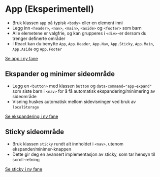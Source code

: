 
<Meta of={stories} />

# App (Eksperimentell)
- Bruk klassen `app` på typisk `<body>` eller en element inni
- Legg inn `<header>`, `<nav>`, `<main>`, `<aside>` og `<footer>` som barn
- Alle elemetene er valgfrie, og kan grupperes i `<div>`-er dersom du trenger definerte områder
- I React kan du benytte `App`, `App.Header`, `App.Nav`,  `App.Sticky`,  `App.Main`,  `App.Aside` og `App.Footer`
<div className="sbdocs-canvas-thumbnail">
  <a className={styles.button} data-arrow data-variant="primary" target="_blank" href="/iframe.html?globals=&id=designsystem-app--default">Se app i ny fane</a>
  <Canvas of={stories.Default} />
</div>

## Ekspander og minimer sideområde
- Legg en `<button>` med klassen `button` og `data-command="app-expand"` som siste barn i `<nav>` for å få automatisk ekspandering/minimering av sideområde
- Visning huskes automatisk mellom sidevisninger ved bruk av `localStorage`
<div className="sbdocs-canvas-thumbnail">
  <a className={styles.button} data-arrow data-variant="primary" target="_blank" href="/iframe.html?globals=&id=designsystem-app--default">Se ekspandering i ny fane</a>
  <Canvas of={stories.Default} />
</div>

## Sticky sideområde
- Bruk klassen `sticky` rundt alt innholdet i `<nav>`, utenom ekspander/minimer-knappen
- Dette gir deg en avansert implementasjon av sticky, som tar hensyn til scroll-retning
<div className="sbdocs-canvas-thumbnail">
  <a className={styles.button} data-arrow data-variant="primary"target="_blank" href="/iframe.html?globals=&id=designsystem-app--with-complex-content">Se sticky i ny fane</a>
  <Canvas of={stories.Default} />
</div>

<CssVariables component="app" />